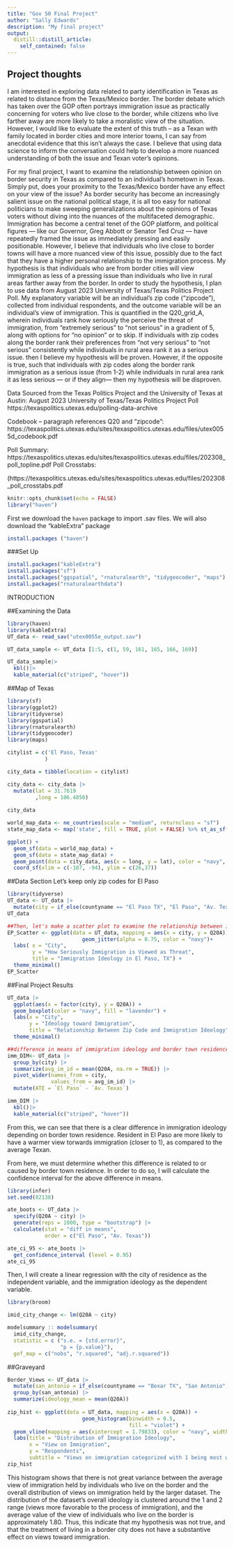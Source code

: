 ```yaml
---
title: "Gov 50 Final Project"
author: "Sally Edwards"
description: "My final project"
output:
  distill::distill_article:
    self_contained: false
---
```




## Project thoughts

I am interested in exploring data related to party identification in Texas as related to distance from the Texas/Mexico border.  The border debate which has taken over the GOP often portrays immigration issue as practically concerning for voters who live close to the border, while citizens who live farther away are more likely to take a moralistic view of the situation.  However, I would like to evaluate the extent of this truth -- as a Texan with family located in border cities and more interior towns, I can say from anecdotal evidence that this isn't always the case. I believe that using data science to inform the conversation could help to develop a more nuanced understanding of both the issue and Texan voter's opinions. 


For my final project, I want to examine the relationship between opinion on border security in Texas as compared to an individual’s hometown in Texas.  Simply put, does your proximity to the Texas/Mexico border have any effect on your view of the issue? As border security has become an increasingly salient issue on the national political stage, it is all too easy for national politicians to make sweeping generalizations about the opinions of Texas voters without diving into the nuances of the multifaceted demographic.  Immigration has become a central tenet of the GOP platform, and political figures — like our Governor, Greg Abbott or Senator Ted Cruz — have repeatedly framed the issue as immediately pressing and easily positionable.  However, I believe that individuals who live close to border towns will have a more nuanced view of this issue, possibly due to the fact that they have a higher personal relationship to the immigration process. My hypothesis is that individuals who are from border cities will view immigration as less of a pressing issue than individuals who live in rural areas farther away from the border.  In order to study the hypothesis, I plan to use data from August 2023 University of Texas/Texas Politics Project Poll.  My explanatory variable will be an individual’s zip code (“zipcode”), collected from individual respondents, and the outcome variable will be an individual’s view of immigration.  This is quantified in the Q20_grid_A, wherein individuals rank how seriously the perceive the threat of immigration, from “extremely serious” to “not serious” in a gradient of 5, along with options for “no opinion” or to skip.  If individuals with zip codes along the border rank their preferences from “not very serious” to “not serious” consistently while individuals in rural area rank it as a serious issue. then I believe my hypothesis will be proven.  However, if the opposite is true, such that individuals with zip codes along the border rank immigration as a serious issue (from 1-2) while individuals in rural area rank it as less serious — or if they align— then my hypothesis will be disproven.

Data Sourced from the Texas Politics Project and the University of Texas at Austin: August 2023 University of Texas/Texas Politics Project Poll https://texaspolitics.utexas.edu/polling-data-archive

Codebook -- paragraph references Q20 and “zipcode":
https://texaspolitics.utexas.edu/sites/texaspolitics.utexas.edu/files/utex0055d_codebook.pdf

Poll Summary: 
https://texaspolitics.utexas.edu/sites/texaspolitics.utexas.edu/files/202308_poll_topline.pdf
Poll Crosstabs:

(https://texaspolitics.utexas.edu/sites/texaspolitics.utexas.edu/files/202308_poll_crosstabs.pdf



```r
knitr::opts_chunk$set(echo = FALSE)
library("haven")
```

First we download the `haven` package to import .sav files.  We will also download the "kableExtra" package 

```r
install.packages ("haven")
```
###Set Up
```r
install.packages("kableExtra")
install.packages("sf")
install.packages("ggspatial", "rnaturalearth", "tidygeocoder", "maps")
install.packages("rnaturalearthdata")
```

INTRODUCTION

##Examining the Data
```r
library(haven)
library(kableExtra)
UT_data <- read_sav("utex0055e_output.sav")

UT_data_sample <- UT_data [1:5, c(1, 59, 161, 165, 166, 169)]

UT_data_sample|>
  kbl()|>
  kable_material(c("striped", "hover"))
```

##Map of Texas
```r
library(sf)
library(ggplot2)
library(tidyverse)
library(ggspatial)
library(rnaturalearth)
library(tidygeocoder)
library(maps)
```

```R
citylist = c('El Paso, Texas'
            )

city_data = tibble(location = citylist)

city_data <- city_data |>
  mutate(lat = 31.7619
         ,long = 106.4850) 
  
city_data
```

```r
world_map_data <- ne_countries(scale = "medium", returnclass = "sf")
state_map_data <- map('state', fill = TRUE, plot = FALSE) %>% st_as_sf()

ggplot() +
  geom_sf(data = world_map_data) +
  geom_sf(data = state_map_data) +
  geom_point(data = city_data, aes(x = long, y = lat), color = "navy", fill = "lavender" , pch=21, size=5, alpha=I(0.7))+
  coord_sf(xlim = c(-107, -94), ylim = c(26,37))
```




##Data Section
Let's keep only zip codes for El Paso

```r
library(tidyverse)
UT_data <- UT_data |>
  mutate(city = if_else(countyname == "El Paso TX", "El Paso", "Av. Texas"))
UT_data

##Then, let's make a scatter plot to examine the relationship between immigration ideology and border town residence. 
EP_Scatter <- ggplot(data = UT_data, mapping = aes(x = city, y = Q20A)) +
                        geom_jitter(alpha = 0.75, color = "navy")+
  labs( x = "City",
        y = "How Seriously Immigration is Viewed as Threat",
        title = "Immigration Ideology in El Paso, TX") +
  theme_minimal()
EP_Scatter
```

##Final Project Results 

```r
UT_data |>
  ggplot(aes(x = factor(city), y = Q20A)) +
  geom_boxplot(color = "navy", fill = "lavender") + 
  labs(x = "City",
       y = "Ideology toward Immigration", 
       title = "Relationship Between Zip Code and Immigration Ideology")+ 
  theme_minimal()
```

```r
##difference in means of immigration ideology and border town residence 
imm_DIM<- UT_data |>
  group_by(city) |>
  summarize(avg_im_id = mean(Q20A, na.rm = TRUE)) |>
  pivot_wider(names_from = city, 
              values_from = avg_im_id) |>
  mutate(ATE = `El Paso` - `Av. Texas`) 

imm_DIM |>
  kbl()|>
  kable_material(c("striped", "hover"))
```
From this, we can see that there is a clear difference in immigration ideology depending on border town residence.  Resident in El Paso are more likely to have a warmer view torwards immigration (closer to 1), as compared to the average Texan. 

From here, we must determine whether this difference is related to or caused by border town residence.  In order to do so, I will calculate the confidence interval for the above difference in means. 
```r
library(infer)
set.seed(02138)

ate_boots <- UT_data |>
  specify(Q20A ~ city) |>
  generate(reps = 1000, type = "bootstrap") |>
  calculate(stat = "diff in means", 
            order = c("El Paso", "Av. Texas"))

ate_ci_95 <- ate_boots |>
  get_confidence_interval (level = 0.95)
ate_ci_95
```
Then, I will create a linear regression with the city of residence as the independent variable, and the immigration ideology as the dependent variable. 

```r
library(broom) 

imid_city_change <- lm(Q20A ~ city)

modelsummary :: modelsummary(
  imid_city_change, 
  statistic = c ("s.e. = {std.error}",
                 "p = {p.value}"),
  gof_map = c("nobs", "r.squared", "adj.r.squared"))
```
##Graveyard


```r
Border_Views <- UT_data |>
  mutate(san_antonio = if_else(countyname == "Bexar TX", "San Antonio", "Av. Texas")) |>
  group_by(san_antonio) |>
  summarize(ideology_mean = mean(Q20A)) 
  
zip_hist <- ggplot(data = UT_data, mapping = aes(x = Q20A)) +
                        geom_histogram(binwidth = 0.5,
                                       fill = "violet") + 
  geom_vline(mapping = aes(xintercept = 1.79833), color = "navy", width = .25) +
  labs(title = "Distribution of Immigration Ideology",
       x = "View on Immigration", 
       y = "Respondents", 
       subtitle = "Views on immigration categorized with 1 being most welcoming and 4 being most restrictive.")
zip_hist
```
This histogram shows that there is not great variance between the average view of immigration held by individuals who live on the border and the overall distribution of views on immigration held by the larger dataset.  The distribution of the dataset's overall ideology is clustered around the 1 and 2 range (views more favorable to the process of immigration), and the average value of the view of individuals who live on the border is approximately 1.80.  Thus, this indicate that my hypothesis was not true, and that the treatment of living in a border city does not have a substantive effect on views toward immigration. 